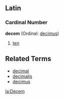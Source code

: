 ==Latin==
===Cardinal Number===
'''decem''' (Ordinal: [[decimus]])

#[[ten]]

<!-- Do not put translations on this page.  Put them under the English word. -->

==Related Terms==

*[[decimal]]
*[[decimalis]]
*[[decimus]]

[[la:Decem]]